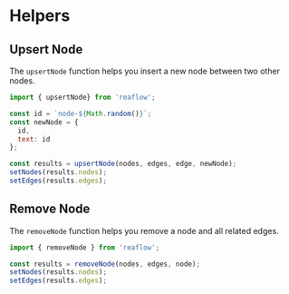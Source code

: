 
<Meta title="Docs/Helpers" />

# Helpers

## Upsert Node
The `upsertNode` function helps you insert a new
node between two other nodes.

```js
import { upsertNode} from 'reaflow';

const id = `node-${Math.random()}`;
const newNode = {
  id,
  text: id
};

const results = upsertNode(nodes, edges, edge, newNode);
setNodes(results.nodes);
setEdges(results.edges);
```

## Remove Node
The `removeNode` function helps you remove a node
and all related edges.

```js
import { removeNode } from 'reaflow';

const results = removeNode(nodes, edges, node);
setNodes(results.nodes);
setEdges(results.edges);
```
